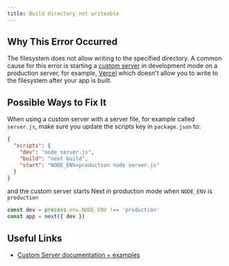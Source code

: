 ```yaml
---
title: Build directory not writeable
---
```


## Why This Error Occurred

The filesystem does not allow writing to the specified directory. A common cause for this error is starting a [custom server](/docs/pages/building-your-application/configuring/custom-server) in development mode on a production server, for example, [Vercel](https://vercel.com) which doesn't allow you to write to the filesystem after your app is built.

## Possible Ways to Fix It

When using a custom server with a server file, for example called `server.js`, make sure you update the scripts key in `package.json` to:

```json filename="package.json"
{
  "scripts": {
    "dev": "node server.js",
    "build": "next build",
    "start": "NODE_ENV=production node server.js"
  }
}
```

and the custom server starts Next in production mode when `NODE_ENV` is `production`

```js filename="server.js"
const dev = process.env.NODE_ENV !== 'production'
const app = next({ dev })
```

## Useful Links

- [Custom Server documentation + examples](/docs/pages/building-your-application/configuring/custom-server)
